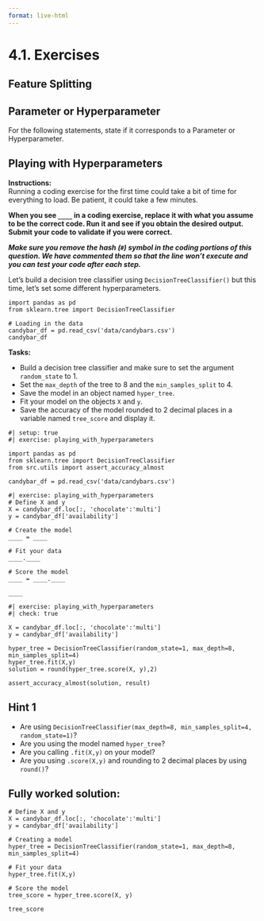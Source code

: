```yaml
---
format: live-html
---
```


<script src='../../src/quiz.js'></script>

# 4.1. Exercises

## Feature Splitting

<div id='mcq1'></div>
<script>
    generateQuiz(
        'mcq1',
        'Question 1',
        'Who chooses the features that are split on at each node?',
        {
        'Data scientists/model builders': 'Where would we input this information?',
        'The model': '',
        },
        'The model',
    );
</script>

<div id='mcq2'></div>
<script>
    generateQuiz(
        'mcq2',
        'Question 2',
        'What is the depth of a decision stump?',
        {
        '1': 'You have been paying attention! Nice work!',
        '5': 'This depth would not be considered a stump.',
        'Whatever you set it as': 'Decision stumps are what make up a decision tree, stumps are not a hyperparameter.',
        },
        '1',
    );
</script>

## Parameter or Hyperparameter

For the following statements, state if it corresponds to a Parameter or Hyperparameter.

<div id='mcq3'></div>
<script>
    generateQuiz(
        'mcq3',
        'Question 1',
        'The builder of the model can set them.',
        {
        'Parameters': 'Maybe review the notes a bit.',
        'Hyperparameters': '',
        },
        'Hyperparameters',
    );
</script>

<div id='mcq4'></div>
<script>
    generateQuiz(
        'mcq4',
        'Question 2',
        'They get set during the training phase.',
        {
        'Parameters': '',
        'Hyperparameters': 'We set hyperparameters before training but not parameters.',
        },
        'Parameters',
    );
</script>

## Playing with Hyperparameters

**Instructions:**    
Running a coding exercise for the first time could take a bit of time for everything to load.  Be patient, it could take a few minutes. 

**When you see `____` in a coding exercise, replace it with what you assume to be the correct code.  Run it and see if you obtain the desired output.  Submit your code to validate if you were correct.**

_**Make sure you remove the hash (`#`) symbol in the coding portions of this question.  We have commented them so that the line won't execute and you can test your code after each step.**_

Let's build a decision tree classifier using `DecisionTreeClassifier()` but this time, let's set some different hyperparameters.

```pyodide
import pandas as pd
from sklearn.tree import DecisionTreeClassifier

# Loading in the data
candybar_df = pd.read_csv('data/candybars.csv')
candybar_df
```

**Tasks:**     

- Build a decision tree classifier and make sure to set the argument `random_state` to 1. 
- Set the `max_depth` of the tree to 8 and the `min_samples_split` to 4. 
- Save the model in an object named `hyper_tree`. 
- Fit your model on the objects `X` and `y`.
- Save the accuracy of the model rounded to 2 decimal places in a variable named `tree_score` and display it.

```pyodide
#| setup: true
#| exercise: playing_with_hyperparameters

import pandas as pd
from sklearn.tree import DecisionTreeClassifier
from src.utils import assert_accuracy_almost

candybar_df = pd.read_csv('data/candybars.csv')
```

```pyodide
#| exercise: playing_with_hyperparameters
# Define X and y
X = candybar_df.loc[:, 'chocolate':'multi']
y = candybar_df['availability']

# Create the model
____ = ____

# Fit your data 
____.____

# Score the model
____ = ____.____

____
```

```pyodide
#| exercise: playing_with_hyperparameters
#| check: true

X = candybar_df.loc[:, 'chocolate':'multi']
y = candybar_df['availability']

hyper_tree = DecisionTreeClassifier(random_state=1, max_depth=8, min_samples_split=4)
hyper_tree.fit(X,y)
solution = round(hyper_tree.score(X, y),2)

assert_accuracy_almost(solution, result)
```

:::: { .hint exercise="playing_with_hyperparameters"}
::: { .callout-note collapse="false"}

## Hint 1

- Are using `DecisionTreeClassifier(max_depth=8, min_samples_split=4, random_state=1)`?
- Are you using the model named `hyper_tree`?
- Are you calling `.fit(X,y)` on your model?
- Are you using `.score(X,y)` and rounding to 2 decimal places by using `round()`?
:::
::::

:::: { .solution exercise="playing_with_hyperparameters" }
::: { .callout-tip collapse="false"}

## Fully worked solution:

```pyodide
# Define X and y
X = candybar_df.loc[:, 'chocolate':'multi']
y = candybar_df['availability']

# Creating a model
hyper_tree = DecisionTreeClassifier(random_state=1, max_depth=8, min_samples_split=4)

# Fit your data 
hyper_tree.fit(X,y)

# Score the model
tree_score = hyper_tree.score(X, y)

tree_score
```

:::
::::
